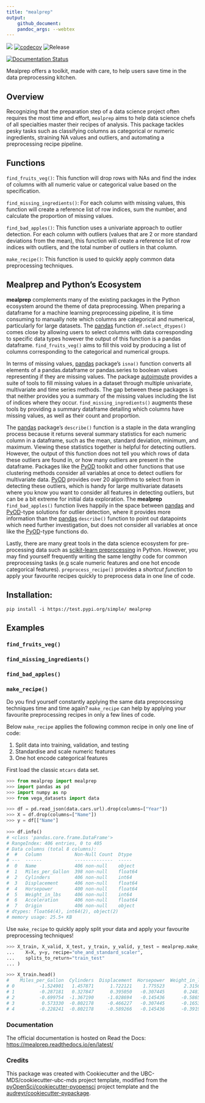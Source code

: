 ```yaml
---
title: "mealprep"
output:
    github_document:
    pandoc_args: --webtex
---
```



![](https://github.com/mglu123/mealprep/workflows/build/badge.svg) [![codecov](https://codecov.io/gh/mglu123/foocat/branch/master/graph/badge.svg)](https://codecov.io/gh/mglu123/mealprep) ![Release](https://github.com/mglu123/mealprep/workflows/Release/badge.svg)

[![Documentation Status](https://readthedocs.org/projects/mealprep/badge/?version=latest)](https://mealprep.readthedocs.io/en/latest/?badge=latest)

Mealprep offers a toolkit, made with care, to help users save time in the data preprocessing kitchen.

## Overview

Recognizing that the preparation step of a data science project often requires the most time and effort, `mealprep` aims to help data science chefs of all specialties master their recipes of analysis. This package tackles pesky tasks such as classifying columns as categorical or numeric ingredients, straining NA values and outliers, and automating a preprocessing recipe pipeline.

## Functions
`find_fruits_veg()`: This function will drop rows with NAs and find the index of columns with all
    numeric value or categorical value based on the specification.
    
`find_missing_ingredients()`: For each column with missing values, this function will create a reference list of row indices, sum the number, and calculate the proportion of missing values.
    
`find_bad_apples()`: This function uses a univariate approach to outlier detection. For each column with outliers (values that are 2 or more standard deviations from the mean), this function will create a reference list of row indices with outliers, and the total number of outliers in that column.

`make_recipe()`: This function is used to quickly apply common data preprocessing techniques.

## Mealprep and Python's Ecosystem

**mealprep** complements many of the existing packages in the Python ecosystem around the theme of data preprocessing. When preparing a dataframe for a machine learning preprocessing pipeline, it is time consuming to manually note which columns are categorical and numerical, particularly for large datasets. The [pandas](https://pypi.org/project/pandas/) function `df.select_dtypes()` comes close by allowing users to select columns with data corresponding to specific data types however the output of this function is a pandas dataframe. `find_fruits_veg()` aims to fill this void by producing a list of columns corresponding to the categorical and numerical groups.  

In terms of missing values, [pandas](https://pypi.org/project/pandas/) package’s `isna()` function converts all elements of a pandas.dataframe or pandas.series to boolean values representing if they are missing values. The package [autoimpute](https://autoimpute.readthedocs.io/en/latest/) provides a suite of tools to fill missing values in a dataset through multiple univariate, multivariate and time series methods. The gap between these packages is that neither provides you a summary of the missing values including the list of indices where they occur. `find_missing_ingredients()` augments these tools by providing a summary dataframe detailing which columns have missing values, as well as their count and proportion.

The [pandas](https://pypi.org/project/pandas/) package’s `describe()` function is a staple in the data wrangling process because it returns several summary statistics for each numeric column in a dataframe, such as the mean, standard deviation, minimum, and maximum. Viewing these statistics together is helpful for detecting outliers. However, the output of this function does not tell you which rows of data these outliers are found in, or how many outliers are present in the dataframe. Packages like the [PyOD](https://pyod.readthedocs.io/en/latest/) toolkit and other functions that use clustering methods consider all variables at once to detect outliers for multivariate data. [PyOD](https://pyod.readthedocs.io/en/latest/) provides over 20 algorithms to select from in detecting these outliers, which is handy for large multivariate datasets where you know you want to consider all features in detecting outliers, but can be a bit extreme for initial data exploration. The **mealprep** `find_bad_apples()` function lives happily in the space between [pandas](https://pypi.org/project/pandas/) and [PyOD](https://pyod.readthedocs.io/en/latest/)-type solutions for outlier detection, where it provides more information than the [pandas](https://pypi.org/project/pandas/) `describe()` function to point out datapoints which need further investigation, but does not consider all variables at once like the [PyOD](https://pyod.readthedocs.io/en/latest/)-type functions do.

Lastly, there are many great tools in the data science ecosystem for pre-processing data such as [scikit-learn preprocessing](https://scikit-learn.org/stable/modules/preprocessing.html) in Python. However, you may find yourself frequently writing the same lengthy code for common preprocessing tasks (e.g scale numeric features and one hot encode categorical features). `preprocess_recipe()` provides a _shortcut function_ to apply your favourite recipes quickly to preprocess data in one line of code.


## Installation:

```
pip install -i https://test.pypi.org/simple/ mealprep
```

## Examples

### `find_fruits_veg()`

### `find_missing_ingredients()`

### `find_bad_apples()`

### `make_recipe()`

Do you find yourself constantly applying the same data preprocessing techniques time and time again? `make_recipe` can help by applying your favourite preprocessing recipes in only a few lines of code.

Below `make_recipe` applies the following common recipe in only one line of code:

1. Split data into training, validation, and testing
2. Standardise and scale numeric features
3. One hot encode categorical features

First load the classic `mtcars` data set.

```python
>>> from mealprep import mealprep
>>> import pandas as pd
>>> import numpy as np
>>> from vega_datasets import data

>>> df = pd.read_json(data.cars.url).drop(columns=["Year"])
>>> X = df.drop(columns=["Name"])
>>> y = df[["Name"]
    
>>> df.info()
# <class 'pandas.core.frame.DataFrame'>
# RangeIndex: 406 entries, 0 to 405
# Data columns (total 8 columns):
#  #   Column            Non-Null Count  Dtype  
# ---  ------            --------------  -----  
#  0   Name              406 non-null    object 
#  1   Miles_per_Gallon  398 non-null    float64
#  2   Cylinders         406 non-null    int64  
#  3   Displacement      406 non-null    float64
#  4   Horsepower        400 non-null    float64
#  5   Weight_in_lbs     406 non-null    int64  
#  6   Acceleration      406 non-null    float64
#  7   Origin            406 non-null    object 
# dtypes: float64(4), int64(2), object(2)
# memory usage: 25.5+ KB
```

Use `make_recipe` to quickly apply split your data and apply your favourite preprocessing techniques!

```python
>>> X_train, X_valid, X_test, y_train, y_valid, y_test = mealprep.make_recipe(
...    X=X, y=y, recipe="ohe_and_standard_scaler", 
...    splits_to_return="train_test"
... )

>>> X_train.head()
#    Miles_per_Gallon  Cylinders  Displacement  Horsepower  Weight_in_lbs  Acceleration  x0_Europe  x0_Japan  x0_USA
# 0         -1.524901   1.457871      1.722121    1.775523       2.315653     -1.285191        0.0       0.0     1.0
# 1         -0.287181   0.327847      0.395050   -0.307445       0.248186      0.643767        0.0       0.0     1.0
# 2         -0.699754  -1.367190     -1.028694   -0.145436      -0.586540     -0.652746        0.0       1.0     0.0
# 3          0.573330  -0.802178     -0.466227   -0.307445      -0.165307     -0.020301        0.0       1.0     0.0
# 4         -0.228241  -0.802178     -0.589266   -0.145436      -0.391955     -0.336523        0.0       1.0     0.0
```

### Documentation
The official documentation is hosted on Read the Docs: <https://mealprep.readthedocs.io/en/latest/>

### Credits
This package was created with Cookiecutter and the UBC-MDS/cookiecutter-ubc-mds project template, modified from the [pyOpenSci/cookiecutter-pyopensci](https://github.com/pyOpenSci/cookiecutter-pyopensci) project template and the [audreyr/cookiecutter-pypackage](https://github.com/audreyr/cookiecutter-pypackage).
